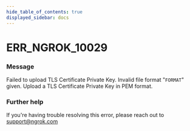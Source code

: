 ```yaml
---
hide_table_of_contents: true
displayed_sidebar: docs
---
```



# ERR_NGROK_10029

### Message

Failed to upload TLS Certificate Private Key. Invalid file format "`FORMAT`" given. Upload a TLS Certificate Private Key in PEM format.

<ErrorDetails error="err_ngrok_10029" />

### Further help

If you're having trouble resolving this error, please reach out to [support@ngrok.com](mailto:support@ngrok.com?subject=Help%20with%20ERR_NGROK_10029)

